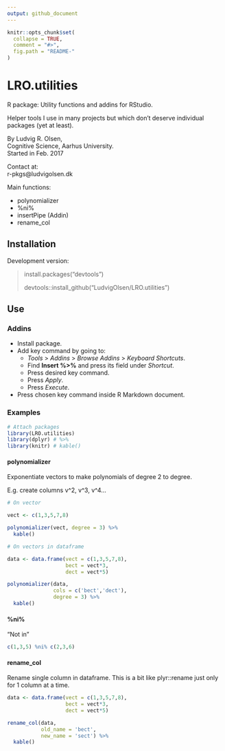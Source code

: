 ```yaml
---
output: github_document
---
```


<!-- README.md is generated from README.Rmd. Please edit that file -->

```r
knitr::opts_chunk$set(
  collapse = TRUE,
  comment = "#>",
  fig.path = "README-"
)
```

# LRO.utilities

R package: Utility functions and addins for RStudio.

Helper tools I use in many projects but which don't deserve individual packages (yet at least).  

By Ludvig R. Olsen,  
Cognitive Science, Aarhus University.  
Started in Feb. 2017  

Contact at:  
r-pkgs@ludvigolsen.dk  


Main functions:   

* polynomializer
* %ni%
* insertPipe (Addin)
* rename_col

## Installation  
Development version:  

> install.packages("devtools")
>
> devtools::install_github("LudvigOlsen/LRO.utilities")  

## Use 

### Addins

* Install package.
* Add key command by going to:   
    - *Tools* > *Addins* > *Browse Addins* > *Keyboard Shortcuts*.  
    - Find **Insert %>%** and press its field under *Shortcut*. 
    - Press desired key command.
    - Press *Apply*.
    - Press *Execute*.
* Press chosen key command inside R Markdown document.  

### Examples

```r
# Attach packages
library(LRO.utilities)
library(dplyr) # %>% 
library(knitr) # kable()
```


#### polynomializer

Exponentiate vectors to make polynomials of degree 2 to degree.

E.g. create columns v^2, v^3, v^4...

```r
# On vector

vect <- c(1,3,5,7,8)

polynomializer(vect, degree = 3) %>% 
  kable()

# On vectors in dataframe

data <- data.frame(vect = c(1,3,5,7,8),
                   bect = vect*3,
                   dect = vect*5)

polynomializer(data, 
               cols = c('bect','dect'), 
               degree = 3) %>% 
  kable()
```


#### %ni%

"Not in"

```r

c(1,3,5) %ni% c(2,3,6)

```

#### rename_col

Rename single column in dataframe. This is a bit like plyr::rename just only for 1 column at a time.

```r
data <- data.frame(vect = c(1,3,5,7,8),
                   bect = vect*3,
                   dect = vect*5)

rename_col(data, 
           old_name = 'bect', 
           new_name = 'sect') %>% 
  kable()

```

